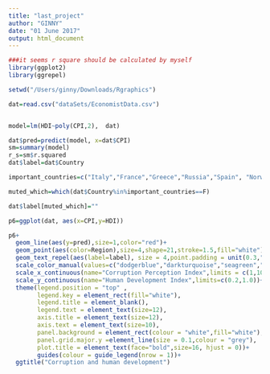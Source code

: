 ```yaml
---
title: "last_project"
author: "GINNY"
date: "01 June 2017"
output: html_document
---
```



```r
###it seems r square should be calculated by myself
library(ggplot2)
library(ggrepel)

setwd("/Users/ginny/Downloads/Rgraphics")

dat=read.csv("dataSets/EconomistData.csv")


model=lm(HDI~poly(CPI,2),  dat)

dat$pred=predict(model, x=dat$CPI)
sm=summary(model)
r_s=sm$r.squared
dat$label=dat$Country

important_countries=c("Italy","France","Greece","Russia","Spain", "Norway","New Zealand","US","China","South Africa","Venezuela","Congo","Rwanda","India","Botswana","Germany","Singapore","Japan","Sudan","Iraq","Brazil","Afghamstan","Myanmar","Bhutan","Britain")

muted_which=which(dat$Country%in%important_countries==F)

dat$label[muted_which]=""

p6=ggplot(dat, aes(x=CPI,y=HDI))

p6+
  geom_line(aes(y=pred),size=1,color="red")+
  geom_point(aes(color=Region),size=4,shape=21,stroke=1.5,fill="white")+
  geom_text_repel(aes(label=label), size = 4,point.padding = unit(0.3,"lines"))+
  scale_color_manual(values=c("dodgerblue","darkturquoise","seagreen","deepskyblue4","brown1","brown"))+
  scale_x_continuous(name="Corruption Perception Index",limits = c(1,10),breaks=seq(1:10))+
  scale_y_continuous(name="Human Development Index",limits=c(0.2,1.0))+
  theme(legend.position = "top" ,
        legend.key = element_rect(fill="white"),
        legend.title = element_blank(),
        legend.text = element_text(size=12),
        axis.title = element_text(size=12),
        axis.text = element_text(size=10),
        panel.background = element_rect(colour = "white",fill="white"),
        panel.grid.major.y =element_line(size = 0.1,colour = "grey"),
        plot.title = element_text(face="bold",size=16, hjust = 0))+
        guides(colour = guide_legend(nrow = 1))+
  ggtitle("Corruption and human development")

  



```



